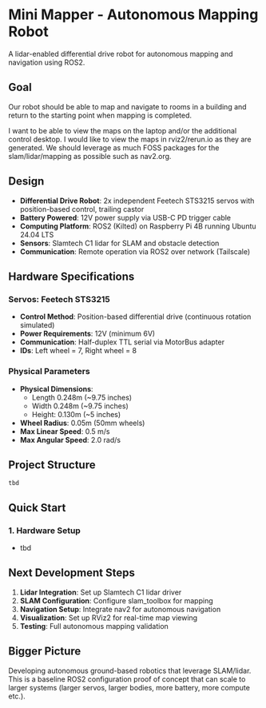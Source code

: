 # Mini Mapper - Autonomous Mapping Robot

A lidar-enabled differential drive robot for autonomous mapping and navigation using ROS2.

## Goal
Our robot should be able to map and navigate to rooms in a building and return to the starting point when mapping is completed. 

I want to be able to view the maps on the laptop and/or the additional control desktop. I would like to view the maps in rviz2/rerun.io as they are generated. We should leverage as much FOSS packages for the slam/lidar/mapping as possible such as nav2.org.

## Design
- **Differential Drive Robot**: 2x independent Feetech STS3215 servos with position-based control, trailing castor
- **Battery Powered**: 12V power supply via USB-C PD trigger cable
- **Computing Platform**: ROS2 (Kilted) on Raspberry Pi 4B running Ubuntu 24.04 LTS
- **Sensors**: Slamtech C1 lidar for SLAM and obstacle detection
- **Communication**: Remote operation via ROS2 over network (Tailscale)

## Hardware Specifications

### Servos: Feetech STS3215
- **Control Method**: Position-based differential drive (continuous rotation simulated)
- **Power Requirements**: 12V (minimum 6V)
- **Communication**: Half-duplex TTL serial via MotorBus adapter
- **IDs**: Left wheel = 7, Right wheel = 8

### Physical Parameters
- **Physical Dimensions**: 
    - Length 0.248m (~9.75 inches)
    - Width 0.248m (~9.75 inches)
    - Height: 0.130m (~5 inches)
- **Wheel Radius**: 0.05m (50mm wheels)
- **Max Linear Speed**: 0.5 m/s
- **Max Angular Speed**: 2.0 rad/s

## Project Structure

```
tbd
```

## Quick Start

### 1. Hardware Setup
- tbd

## Next Development Steps

1. **Lidar Integration**: Set up Slamtech C1 lidar driver
2. **SLAM Configuration**: Configure slam_toolbox for mapping
3. **Navigation Setup**: Integrate nav2 for autonomous navigation  
4. **Visualization**: Set up RViz2 for real-time map viewing
5. **Testing**: Full autonomous mapping validation

## Bigger Picture
Developing autonomous ground-based robotics that leverage SLAM/lidar. This is a baseline ROS2 configuration proof of concept that can scale to larger systems (larger servos, larger bodies, more battery, more compute etc.).
